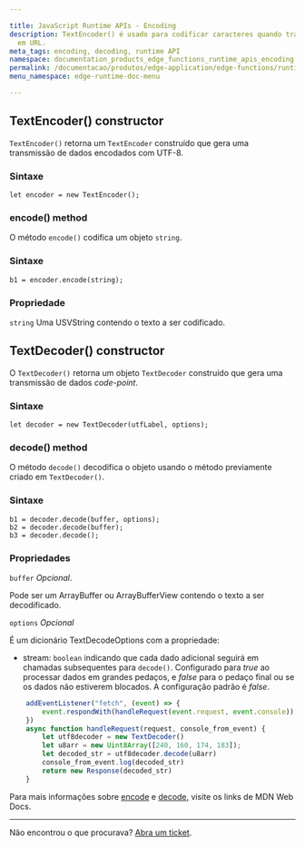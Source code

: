 ```yaml
---

title: JavaScript Runtime APIs - Encoding
description: TextEncoder() é usado para codificar caracteres quando transformando-o
  em URL.
meta_tags: encoding, decoding, runtime API
namespace: documentation_products_edge_functions_runtime_apis_encoding
permalink: /documentacao/produtos/edge-application/edge-functions/runtime-apis/javascript/encoding/
menu_namespace: edge-runtime-doc-menu

---
```

## TextEncoder() constructor

`TextEncoder()` retorna um `TextEncoder` construído que gera uma transmissão de dados encodados com UTF-8.

### Sintaxe

`let encoder = new TextEncoder();`

### encode() method

O método `encode()` codifica um objeto `string`.

### Sintaxe

`b1 = encoder.encode(string);`

### Propriedade

`string` Uma USVString contendo o texto a ser codificado.

## TextDecoder() constructor

O `TextDecoder()` retorna um objeto `TextDecoder` construído que gera uma transmissão de dados *code-point*.

### Sintaxe

`let decoder = new TextDecoder(utfLabel, options);`

### decode() method

O método `decode()` decodifica o objeto usando o método previamente criado em `TextDecoder()`.

### Sintaxe

    b1 = decoder.decode(buffer, options);
    b2 = decoder.decode(buffer);
    b3 = decoder.decode();

### Propriedades

`buffer` *Opcional*.

Pode ser um ArrayBuffer ou ArrayBufferView contendo o texto a ser decodificado.

`options` *Opcional*

É um dicionário TextDecodeOptions com a propriedade:

* stream: `boolean` indicando que cada dado adicional seguirá em chamadas subsequentes para `decode()`. Configurado para _true_ ao processar dados em grandes pedaços, e _false_ para o pedaço final ou se os dados não estiverem blocados. A configuração padrão é _false_.

```js
    addEventListener("fetch", (event) => {
        event.respondWith(handleRequest(event.request, event.console))
    })
    async function handleRequest(request, console_from_event) {
        let utf8decoder = new TextDecoder()
        let u8arr = new Uint8Array([240, 160, 174, 183]);
        let decoded_str = utf8decoder.decode(u8arr)
        console_from_event.log(decoded_str)
        return new Response(decoded_str)
    }
```

Para mais informações sobre [encode](https://developer.mozilla.org/en-US/docs/Web/API/TextEncoder) e [decode](https://developer.mozilla.org/en-US/docs/Web/API/TextDecoder), visite os links de MDN Web Docs.

---
Não encontrou o que procurava? [Abra um ticket](https://tickets.azion.com/pt-BR/support/login/).
